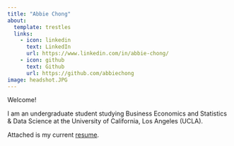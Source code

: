 ```yaml
---
title: "Abbie Chong"
about:
  template: trestles
  links:
    - icon: linkedin
      text: LinkedIn
      url: https://www.linkedin.com/in/abbie-chong/
    - icon: github
      text: Github
      url: https://github.com/abbiechong
image: headshot.JPG
---
```


Welcome!

I am an undergraduate student studying Business Economics and Statistics & Data Science at the University of California, Los Angeles (UCLA).

Attached is my current [resume](resume.pdf "resume").
